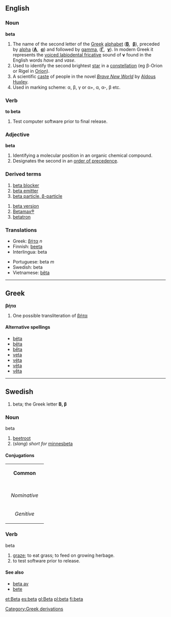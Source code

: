 {{letter_disp1|alpha|[[image:Greek_uc_beta.png|36px]][[image:Greek_lc_beta.png|27px]] |gamma|Greek|βήτα|}}

==English==
===Noun===
'''beta'''
# The name of the second letter of the [[Greek]] [[alphabet]] ('''[[Β]]''', &nbsp;'''[[β]]'''), preceded by [[alpha]] ('''[[Α]]''', &nbsp;'''[[α]]''') and followed by [[gamma]], ('''[[Γ]]''', &nbsp;'''[[γ]]'''). In modern Greek it represents the [[w:Voiced labiodental fricative|voiced labiodental fricative]] sound of '''v''' found in the English words ''have'' and ''vase''.
# Used to identify the second brightest [[star]] in a [[constellation]] (eg β-Orion or Rigel in [[Orion]]).
# A scientific [[caste]] of people in the novel ''[[w:Brave New World|Brave New World]]'' by [[w:Aldous Huxley|Aldous Huxley]].
# Used in marking scheme: α, β, γ or α+, α, α-, β etc.

===Verb===
'''to beta'''
# Test computer software prior to final release.

===Adjective===
'''beta'''
# Identifying a molecular position in an organic chemical compound.
# Designates the second in an [[order of precedence]].

===Derived terms===
{{top}}
# [[beta blocker]]
# [[beta emitter]]
# [[beta particle|beta particle, β-particle]]
{{mid}}
# [[beta version]]
# [[Betamax|Betamax®]]
# [[betatron]]
{{bottom}}

===Translations===
{{top}}
*Greek: [[βήτα]] ''n'' 
*Finnish: [[beeta]]
*Interlingua: beta
{{mid}}
*Portuguese: beta ''m''
*Swedish: beta
*Vietnamese: [[bêta]]
{{bottom}}

----

==Greek==
'''βήτα'''

# One possible transliteration of [[βήτα]]

====Alternative spellings====
*[[béta]]
*[[bēta]]
*[[bḗta]]
*[[veta]]
*[[véta]]
*[[vēta]]
*[[vḗta]]

----

==Swedish==
#beta; the Greek letter '''Β, β'''
===Noun===
;beta
#[[beetroot]]
#(''slang'') ''short for'' [[minnesbeta]]
====Conjugations====
{| border=1 cellspacing=0 
| bgcolor=#FFFFF0 colspan=5 align=center | '''Common''' 
|- 
|- bgcolor=#FFFFF0 align=center 
! rowspan=2 | 
| colspan=2 width=105 | ''Singular'' 
| colspan=2 | ''Plural'' 
|- bgcolor=#FFFFF0 align=center 
| width=105 | ''Indefinite'' 
| width=105 | ''Definite'' 
| width=105 | ''Indefinite'' 
|  width=105 | ''Definite'' 
|- align=center 
| width=105 bgcolor=#FFFFF0 | ''Nominative'' 
| [[beta]] 
| [[betan]] 
| [[betor]] 
| [[betorna]] 
|- align=center 
| width=105 bgcolor=#FFFFF0 | ''Genitive'' 
| [[betas]] 
| [[betans]] 
| [[betors]] 
| [[betornas]]
|} 
===Verb===
;beta
# [[graze]]; to eat grass; to feed on growing herbage.
# to test software prior to release.

====See also====
*[[beta av]]
*[[bete]]


[[Category:Greek derivations]]

[[et:Beta]]
[[es:beta]]
[[gl:Beta]]
[[pl:beta]]
[[fi:beta]]